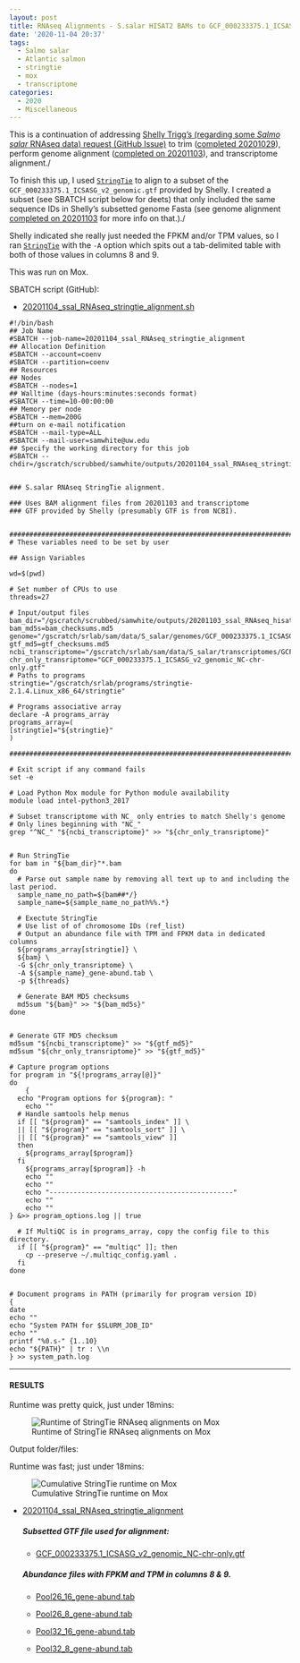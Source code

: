 ```yaml
---
layout: post
title: RNAseq Alignments - S.salar HISAT2 BAMs to GCF_000233375.1_ICSASG_v2_genomic.gtf Transcriptome Using StringTie on Mox
date: '2020-11-04 20:37'
tags:
  - Salmo salar
  - Atlantic salmon
  - stringtie
  - mox
  - transcriptome
categories:
  - 2020
  - Miscellaneous
---
```

This is a continuation of addressing [Shelly Trigg's (regarding some _Salmo salar_ RNAseq data) request (GitHub Issue)](https://github.com/RobertsLab/resources/issues/1016) to trim ([completed 20201029](https://robertslab.github.io/sams-notebook/posts/2020/2020-10-29-Trimming-Shelly-S.salar-RNAseq-Using-fastp-and-MultiQC-on-Mox.html)), perform genome alignment ([completed on 20201103](https://robertslab.github.io/sams-notebook/2020/11/03/RNAseq-Alignments-Trimmed-S.salar-RNAseq-to-GCF_000233375.1_ICSASG_v2_genomic.fa-Using-Hisat2-on-Mox/)), and transcriptome alignment./

To finish this up, I used [`StringTie`](https://ccb.jhu.edu/software/stringtie/) to align to a subset of the `GCF_000233375.1_ICSASG_v2_genomic.gtf` provided by Shelly. I created a subset (see SBATCH script below for deets) that only included the same sequence IDs in Shelly's subsetted genome Fasta (see genome alignment [completed on 20201103](https://robertslab.github.io/sams-notebook/posts/2020/2020-11-03-RNAseq-Alignments-Trimmed-S.salar-RNAseq-to-GCF_000233375.1_ICSASG_v2_genomic.fa-Using-Hisat2-on-Mox/) for more info on that.)./

Shelly indicated she really just needed the FPKM and/or TPM values, so I ran [`StringTie`](https://ccb.jhu.edu/software/stringtie/) with the `-A` option which spits out a tab-delimited table with both of those values in columns 8 and 9.

This was run on Mox.



SBATCH script (GitHub):

- [20201104_ssal_RNAseq_stringtie_alignment.sh](https://github.com/RobertsLab/sams-notebook/blob/master/sbatch_scripts/20201104_ssal_RNAseq_stringtie_alignment.sh)


```shell
#!/bin/bash
## Job Name
#SBATCH --job-name=20201104_ssal_RNAseq_stringtie_alignment
## Allocation Definition
#SBATCH --account=coenv
#SBATCH --partition=coenv
## Resources
## Nodes
#SBATCH --nodes=1
## Walltime (days-hours:minutes:seconds format)
#SBATCH --time=10-00:00:00
## Memory per node
#SBATCH --mem=200G
##turn on e-mail notification
#SBATCH --mail-type=ALL
#SBATCH --mail-user=samwhite@uw.edu
## Specify the working directory for this job
#SBATCH --chdir=/gscratch/scrubbed/samwhite/outputs/20201104_ssal_RNAseq_stringtie_alignment


### S.salar RNAseq StringTie alignment.

### Uses BAM alignment files from 20201103 and transcriptome
### GTF provided by Shelly (presumably GTF is from NCBI).


###################################################################################
# These variables need to be set by user

## Assign Variables

wd=$(pwd)

# Set number of CPUs to use
threads=27

# Input/output files
bam_dir="/gscratch/scrubbed/samwhite/outputs/20201103_ssal_RNAseq_hisat2_alignment/"
bam_md5s=bam_checksums.md5
genome="/gscratch/srlab/sam/data/S_salar/genomes/GCF_000233375.1_ICSASG_v2_genomic.fa"
gtf_md5=gtf_checksums.md5
ncbi_transcriptome="/gscratch/srlab/sam/data/S_salar/transcriptomes/GCF_000233375.1_ICSASG_v2_genomic.gtf"
chr_only_transriptome="GCF_000233375.1_ICSASG_v2_genomic_NC-chr-only.gtf"
# Paths to programs
stringtie="/gscratch/srlab/programs/stringtie-2.1.4.Linux_x86_64/stringtie"

# Programs associative array
declare -A programs_array
programs_array=(
[stringtie]="${stringtie}"
)

###################################################################################

# Exit script if any command fails
set -e

# Load Python Mox module for Python module availability
module load intel-python3_2017

# Subset transcriptome with NC_ only entries to match Shelly's genome
# Only lines beginning with "NC_"
grep "^NC_" "${ncbi_transcriptome}" >> "${chr_only_transriptome}"


# Run StringTie
for bam in "${bam_dir}"*.bam
do
  # Parse out sample name by removing all text up to and including the last period.
  sample_name_no_path=${bam##*/}
  sample_name=${sample_name_no_path%%.*}

  # Exectute StringTie
  # Use list of of chromosome IDs (ref_list)
  # Output an abundance file with TPM and FPKM data in dedicated columns
  ${programs_array[stringtie]} \
  ${bam} \
  -G ${chr_only_transriptome} \
  -A ${sample_name}_gene-abund.tab \
  -p ${threads}

  # Generate BAM MD5 checksums
  md5sum "${bam}" >> "${bam_md5s}"
done


# Generate GTF MD5 checksum
md5sum "${ncbi_transcriptome}" >> "${gtf_md5}"
md5sum "${chr_only_transriptome}" >> "${gtf_md5}"

# Capture program options
for program in "${!programs_array[@]}"
do
	{
  echo "Program options for ${program}: "
	echo ""
  # Handle samtools help menus
  if [[ "${program}" == "samtools_index" ]] \
  || [[ "${program}" == "samtools_sort" ]] \
  || [[ "${program}" == "samtools_view" ]]
  then
    ${programs_array[$program]}
  fi
	${programs_array[$program]} -h
	echo ""
	echo ""
	echo "----------------------------------------------"
	echo ""
	echo ""
} &>> program_options.log || true

  # If MultiQC is in programs_array, copy the config file to this directory.
  if [[ "${program}" == "multiqc" ]]; then
  	cp --preserve ~/.multiqc_config.yaml .
  fi
done


# Document programs in PATH (primarily for program version ID)
{
date
echo ""
echo "System PATH for $SLURM_JOB_ID"
echo ""
printf "%0.s-" {1..10}
echo "${PATH}" | tr : \\n
} >> system_path.log
```

---

#### RESULTS

Runtime was pretty quick, just under 18mins:

![Runtime of StringTie RNAseq alignments on Mox](https://github.com/RobertsLab/sams-notebook/blob/master/images/screencaps/20201104_ssal_RNAseq_stringtie_alignment_runtime.png?raw=true)

Output folder/files:

Runtime was fast; just under 18mins:

![Cumulative StringTie runtime on Mox](https://github.com/RobertsLab/sams-notebook/blob/master/images/screencaps/20201104_ssal_RNAseq_stringtie_alignment_runtime.png?raw=true)

- [20201104_ssal_RNAseq_stringtie_alignment](https://gannet.fish.washington.edu/Atumefaciens/20201104_ssal_RNAseq_stringtie_alignment)


  ##### Subsetted GTF file used for alignment:

  - [GCF_000233375.1_ICSASG_v2_genomic_NC-chr-only.gtf](https://gannet.fish.washington.edu/Atumefaciens/20201104_ssal_RNAseq_stringtie_alignment/GCF_000233375.1_ICSASG_v2_genomic_NC-chr-only.gtf)

  ##### Abundance files with FPKM and TPM in columns 8 & 9.

  - [Pool26_16_gene-abund.tab](https://gannet.fish.washington.edu/Atumefaciens/20201104_ssal_RNAseq_stringtie_alignment/Pool26_16_gene-abund.tab)

  - [Pool26_8_gene-abund.tab](https://gannet.fish.washington.edu/Atumefaciens/20201104_ssal_RNAseq_stringtie_alignment/Pool26_8_gene-abund.tab)

  - [Pool32_16_gene-abund.tab](https://gannet.fish.washington.edu/Atumefaciens/20201104_ssal_RNAseq_stringtie_alignment/Pool32_16_gene-abund.tab)

  - [Pool32_8_gene-abund.tab](https://gannet.fish.washington.edu/Atumefaciens/20201104_ssal_RNAseq_stringtie_alignment/Pool32_8_gene-abund.tab)
